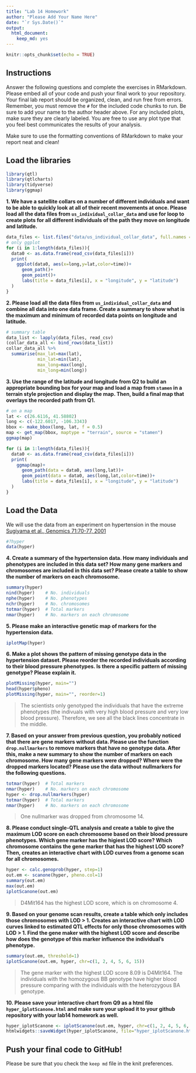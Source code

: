 ```yaml
---
title: "Lab 14 Homework"
author: "Please Add Your Name Here"
date: "`r Sys.Date()`"
output: 
  html_document: 
    keep_md: yes
---
```


```r
knitr::opts_chunk$set(echo = TRUE)
```

## Instructions
Answer the following questions and complete the exercises in RMarkdown. Please embed all of your code and push your final work to your repository. Your final lab report should be organized, clean, and run free from errors. Remember, you must remove the `#` for the included code chunks to run. Be sure to add your name to the author header above. For any included plots, make sure they are clearly labeled. You are free to use any plot type that you feel best communicates the results of your analysis.  

Make sure to use the formatting conventions of RMarkdown to make your report neat and clean!  

## Load the libraries
```r
library(qtl)
library(qtlcharts)
library(tidyverse)
library(ggmap)
```

**1. We have a satellite collars on a number of different individuals and want to be able to quickly look at all of their recent movements at once. Please load all the data files from `us_individual_collar_data` and use for loop to create plots for all different individuals of the path they move on longitude and latitude.**
```r
data_files <- list.files("data/us_individual_collar_data", full.names = TRUE)
# only ggplot
for (i in 1:length(data_files)){
  data0 <- as.data.frame(read_csv(data_files[i]))
  print(
    ggplot(data0, aes(x=long,y=lat,color=time))+
      geom_path()+
      geom_point()+
      labs(title = data_files[i], x = "longitude", y = "latitude")
  )
}
```

**2. Please load all the data files from `us_individual_collar_data` and combine all data into one data frame. Create a summary to show what is the maximum and minimum of recorded data points on longitude and latitude.**
```r
# summary table
data_list <- lapply(data_files, read_csv)
(collar_data_all <- bind_rows(data_list))
collar_data_all %>% 
  summarise(max_lat=max(lat),
            min_lat=min(lat),
            max_long=max(long),
            min_long=min(long))
```

**3. Use the range of the latitude and longitude from Q2 to build an appropriate bounding box for your map and load a map from `stamen` in a terrain style projection and display the map. Then, build a final map that overlays the recorded path from Q1.**
```r
# on a map
lat <- c(26.6116, 41.58802)
long <- c(-122.6017, -106.3343)
bbox <- make_bbox(long, lat, f = 0.5)
map <- get_map(bbox, maptype = "terrain", source = "stamen")
ggmap(map)

for (i in 1:length(data_files)){
  data0 <- as.data.frame(read_csv(data_files[i]))
  print(
    ggmap(map)+
      geom_path(data = data0, aes(long,lat))+
      geom_point(data = data0, aes(long,lat,color=time))+
      labs(title = data_files[i], x = "longitude", y = "latitude")
  )
}
```

## Load the Data
We will use the data from an experiment on hypertension in the mouse [Sugiyama et al., Genomics 71:70-77, 2001](https://www.sciencedirect.com/science/article/pii/S0888754300964012?via%3Dihub)
```r
#?hyper
data(hyper)
```

**4. Create a summary of the hypertension data. How many individuals and phenotypes are included in this data set? How many gene markers and chromosomes are included in this data set? Please create a table to show the number of markers on each chromosome.**
```r
summary(hyper)
nind(hyper)    # No. individuals
nphe(hyper)    # No. phenotypes
nchr(hyper)    # No. chromosomes
totmar(hyper)  # Total markers
nmar(hyper)    # No. markers on each chromosome
```

**5. Please make an interactive genetic map of markers for the hypertension data.**
```r
iplotMap(hyper)
```

**6. Make a plot shows the pattern of missing genotype data in the hypertension dataset. Please reorder the recorded individuals according to their blood pressure phenotypes. Is there a specific pattern of missing genotype? Please explain it.**
```r
plotMissing(hyper, main="")
head(hyper$pheno)
plotMissing(hyper, main="", reorder=1)
```
> The scientists only genotyped the individuals that have the extreme phenotypes (the indivuals with very high blood pressure and very low blood pressure). Therefore, we see all the black lines concentrate in the middle.

**7. Based on your answer from previous question, you probably noticed that there are gene markers without data. Please use the function `drop.nullmarkers` to remove markers that have no genotype data. After this, make a new summary to show the number of markers on each chromosome. How many gene markers were dropped? Where were the dropped markers located? Please use the data without nullmarkers for the following questions.**
```r
totmar(hyper)  # Total markers
nmar(hyper)    # No. markers on each chromosome
hyper <- drop.nullmarkers(hyper)
totmar(hyper)  # Total markers
nmar(hyper)    # No. markers on each chromosome
```
> One nullmarker was dropped from chromosome 14.

**8. Please conduct single-QTL analysis and create a table to give the maximum LOD score on each chromosome based on their blood pressure phenotypes. Which gene marker has the higiest LOD score? Which chromosome contains the gene marker that has the highest LOD score? Then, creates an interactive chart with LOD curves from a genome scan for all chromosomes.**
```r
hyper <- calc.genoprob(hyper, step=1)
out.em <- scanone(hyper, pheno.col=1)
summary(out.em)
max(out.em)
iplotScanone(out.em)
```
> D4Mit164 has the highest LOD score, which is on chromosome 4.

**9. Based on your genome scan results, create a table which only includes those chromosomes with LOD > 1. Creates an interactive chart with LOD curves linked to estimated QTL effects for only those chromosomes with LOD > 1. Find the gene maker with the highest LOD score and describe how does the genotype of this marker influence the individual's phenotype.**
```r
summary(out.em, threshold=1)
iplotScanone(out.em, hyper, chr=c(1, 2, 4, 5, 6, 15))
```

> The gene marker with the highest LOD score 8.09 is D4Mit164. The individuals with the homozygous BB genotype have higher blood pressure comparing with the individuals with the heterozygous BA genotype.

**10. Please save your interactive chart from Q9 as a html file `hyper_iplotScanone.html` and make sure your upload it to your github repository with your lab14 homework as well.**
```r
hyper_iplotScanone <- iplotScanone(out.em, hyper, chr=c(1, 2, 4, 5, 6, 15))
htmlwidgets::saveWidget(hyper_iplotScanone, file="hyper_iplotScanone.html")
```

## Push your final code to GitHub!
Please be sure that you check the `keep md` file in the knit preferences. 